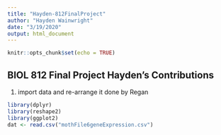 ```yaml
---
title: "Hayden-812FinalProject"
author: "Hayden Wainwright"
date: "3/19/2020"
output: html_document
---
```


```r
knitr::opts_chunk$set(echo = TRUE)
```

## BIOL 812 Final Project Hayden's Contributions

1. import data and re-arrange it done by Regan

```r
library(dplyr)
library(reshape2)
library(ggplot2)
dat <- read.csv("mothFile6geneExpression.csv")


```

